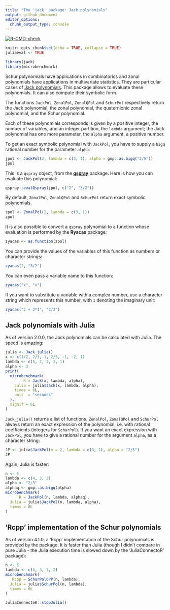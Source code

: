 ```yaml
---
title: "The 'jack' package: Jack polynomials"
output: github_document
editor_options: 
  chunk_output_type: console
---
```


<!-- badges: start -->
[![R-CMD-check](https://github.com/stla/jackR/actions/workflows/R-CMD-check.yaml/badge.svg)](https://github.com/stla/jackR/actions/workflows/R-CMD-check.yaml)
<!-- badges: end -->

```r
knitr::opts_chunk$set(echo = TRUE, collapse = TRUE)
juliaeval <- TRUE
```

```r
library(jack)
library(microbenchmark)
```

Schur polynomials have applications in combinatorics and zonal polynomials have
applications in multivariate statistics. They are particular cases of
[Jack polynomials](https://en.wikipedia.org/wiki/Jack_function). This package
allows to evaluate these polynomials. It can also compute their symbolic form.

The  functions `JackPol`, `ZonalPol`, `ZonalQPol` and `SchurPol` respectively 
return the Jack polynomial, the zonal polynomial, the quaternionic zonal 
polynomial, and the Schur polynomial. 

Each of these polynomials corresponds is given by a positive integer, the 
number of variables, and an integer partition, the `lambda` argument; the 
Jack polynomial has one more parameter, the `alpha` argument, a 
positive number.

To get an exact symbolic polynomial with `JackPol`, you have to supply a 
`bigq` rational number for the parameter `alpha`:

```r
jpol <- JackPol(2, lambda = c(3, 1), alpha = gmp::as.bigq("2/5"))
jpol
```

This is a `qspray` object, from the [**qspray**](https://github.com/stla/qspray) 
package. Here is how you can evaluate this polynomial:

```r
qspray::evalQspray(jpol, c("2", "3/2"))
```

By default, `ZonalPol`, `ZonalQPol` and `SchurPol` return exact symbolic 
polynomials.

```r
zpol <- ZonalPol(2, lambda = c(3, 1))
zpol
```

It is also possible to convert a `qspray` polynomial to a function whose 
evaluation is performed by the **Ryacas** package:

```r
zyacas <- as.function(zpol)
```

You can provide the values of the variables of this function as numbers or 
character strings:

```r
zyacas(2, "3/2")
```

You can even pass a variable name to this function:

```r
zyacas("x", "x")
```

If you want to substitute a variable with a complex number, use a character 
string which represents this number, with `I` denoting the imaginary unit:

```r
zyacas("2 + 2*I", "2/3")
```


## Jack polynomials with Julia

As of version 2.0.0, the Jack polynomials can be calculated with Julia. The 
speed is amazing:

```r
julia <- Jack_julia()
x <- c(1/2, 2/3, 1, 2/3, -1, -2, 1)
lambda <- c(5, 3, 2, 2, 1)
alpha <- 3
print(
  microbenchmark(
        R = Jack(x, lambda, alpha),
    Julia = julia$Jack(x, lambda, alpha),
    times = 6L,
    unit  = "seconds"
  ),
  signif = 6L
)
```

`Jack_julia()` returns a list of functions. `ZonalPol`, `ZonalQPol` and 
`SchurPol` always return an exact expression of the polynomial, i.e. with 
rational coefficients (integers for `SchurPol`). If you want an exact 
expression with `JackPol`, you have to give a rational number for the argument 
`alpha`, as a character string:

```r
JP <- julia$JackPol(m = 2, lambda = c(3, 1), alpha = "2/5")
JP
```

Again, Julia is faster:

```r
n <- 5
lambda <- c(4, 3, 3)
alpha <- "2/3"
alphaq <- gmp::as.bigq(alpha)
microbenchmark(
      R = JackPol(n, lambda, alphaq),
  Julia = julia$JackPol(n, lambda, alpha),
  times = 6L
)
```


## 'Rcpp' implementation of the Schur polynomials

As of version 4.1.0, a 'Rcpp' implementation of the Schur polynomials is 
provided by the package. It is faster than Julia (though I didn't compare in 
pure Julia - the Julia execution time is slowed down by the 'JuliaConnectoR' 
package):

```r
n <- 5
lambda <- c(4, 3, 3, 2)
microbenchmark(
   Rcpp = SchurPolCPP(n, lambda),
  Julia = julia$SchurPol(n, lambda),
  times = 6L
)
```

```r
JuliaConnectoR::stopJulia()
```
